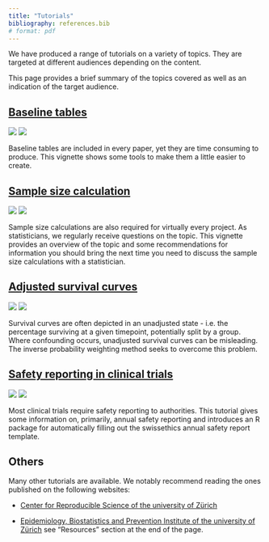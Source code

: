```yaml
---
title: "Tutorials"
bibliography: references.bib
# format: pdf
---
```


We have produced a range of tutorials on a variety of topics. They are targeted at different audiences depending on the content. 

This page provides a brief summary of the topics covered as well as an indication of the target audience.

## [Baseline tables](baselinetables.qmd)

![](https://img.shields.io/badge/Target-Programmers-blue.svg) ![](https://img.shields.io/badge/Level-Beginner--intermediate-yellow.svg)

Baseline tables are included in every paper, yet they are time consuming to produce. This vignette shows some tools to make them a little easier to create.

## [Sample size calculation](SampleSizeCalculation.qmd)

![](https://img.shields.io/badge/Target-Clinicians-blue.svg) ![](https://img.shields.io/badge/Level-Beginner-green.svg)

Sample size calculations are also required for virtually every project. As statisticians, we regularly receive questions on the topic. This vignette provides an overview of the topic and some recommendations for information you should bring the next time you need to discuss the sample size calculations with a statistician.

## [Adjusted survival curves](AdjustedSurvivalCurves.qmd)

![](https://img.shields.io/badge/Target-Programmers-blue.svg) ![](https://img.shields.io/badge/Level-Intermediate-orange.svg)

Survival curves are often depicted in an unadjusted state - i.e. the percentage surviving at a given timepoint, potentially split by a group. Where confounding occurs, unadjusted survival curves can be misleading. The inverse probability weighting method seeks to overcome this problem.

## [Safety reporting in clinical trials](safetyreporting.qmd)

![](https://img.shields.io/badge/Target-Programmers & Clinicians-blue.svg) ![](https://img.shields.io/badge/Level-Beginner-green.svg)

Most clinical trials require safety reporting to authorities. This tutorial gives some information on, primarily, annual safety reporting and introduces an R package for automatically filling out the swissethics annual safety report template.

## Others

Many other tutorials are available. We notably recommend reading the ones published on the following websites:

-   [Center for Reproducible Science of the university of Zürich](https://www.crs.uzh.ch/en/resources/CRS-Primers.html)

-   [Epidemiology, Biostatistics and Prevention Institute of the university of Zürich](https://www.ebpi.uzh.ch/en/research/methodsexpertise.html) see "Resources" section at the end of the page.
